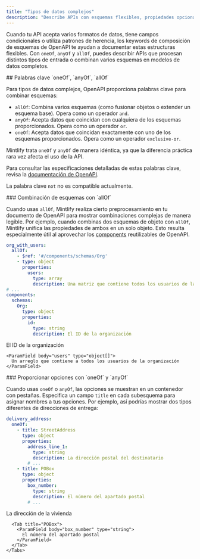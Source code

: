 ```yaml
---
title: "Tipos de datos complejos"
description: "Describe APIs con esquemas flexibles, propiedades opcionales y múltiples formatos de datos usando los keywords `oneOf`, `anyOf` y `allOf`"
---
```


Cuando tu API acepta varios formatos de datos, tiene campos condicionales o utiliza patrones de herencia, los keywords de composición de esquemas de OpenAPI te ayudan a documentar estas estructuras flexibles. Con `oneOf`, `anyOf` y `allOf`, puedes describir APIs que procesan distintos tipos de entrada o combinan varios esquemas en modelos de datos completos.



<div id="oneof-anyof-allof-keywords">
  ## Palabras clave `oneOf`, `anyOf`, `allOf`
</div>

Para tipos de datos complejos, OpenAPI proporciona palabras clave para combinar esquemas:

* `allOf`: Combina varios esquemas (como fusionar objetos o extender un esquema base). Opera como un operador `and`.
* `anyOf`: Acepta datos que coincidan con cualquiera de los esquemas proporcionados. Opera como un operador `or`.
* `oneOf`: Acepta datos que coincidan exactamente con uno de los esquemas proporcionados. Opera como un operador `exclusive-or`.

<Warning>Mintlify trata `oneOf` y `anyOf` de manera idéntica, ya que la diferencia práctica rara vez afecta el uso de la API.</Warning>

Para consultar las especificaciones detalladas de estas palabras clave, revisa la [documentación de OpenAPI](https://swagger.io/docs/specification/data-models/oneof-anyof-allof-not/).

<Info>La palabra clave `not` no es compatible actualmente.</Info>

<div id="combining-schemas-with-allof">
  ### Combinación de esquemas con `allOf`
</div>

Cuando usas `allOf`, Mintlify realiza cierto preprocesamiento en tu documento de OpenAPI para mostrar combinaciones complejas de manera legible. Por ejemplo, cuando combinas dos esquemas de objeto con `allOf`, Mintlify unifica las propiedades de ambos en un solo objeto. Esto resulta especialmente útil al aprovechar los [components](https://swagger.io/docs/specification/components/) reutilizables de OpenAPI.

```yaml
org_with_users:
  allOf:
    - $ref: '#/components/schemas/Org'
    - type: object
      properties:
        users:
          type: array
          description: Una matriz que contiene todos los usuarios de la organización
# ...
components:
  schemas:
    Org:
      type: object
      properties:
        id:
          type: string
          description: El ID de la organización
```

<ParamField body="org_with_users" type="object">
  <Expandable>
    <ParamField body="id" type="string">
      El ID de la organización
    </ParamField>

    <ParamField body="users" type="object[]">
      Un arreglo que contiene a todos los usuarios de la organización
    </ParamField>
  </Expandable>
</ParamField>

<div id="providing-options-with-oneof-and-anyof">
  ### Proporcionar opciones con `oneOf` y `anyOf`
</div>

Cuando usas `oneOf` o `anyOf`, las opciones se muestran en un contenedor con pestañas. Especifica un campo `title` en cada subesquema para asignar nombres a tus opciones. Por ejemplo, así podrías mostrar dos tipos diferentes de direcciones de entrega:

```yaml
delivery_address:
  oneOf:
    - title: StreetAddress
      type: object
      properties:
        address_line_1:
          type: string
          description: La dirección postal del destinatario
        # ...
    - title: POBox
      type: object
      properties:
        box_number:
          type: string
          description: El número del apartado postal
        # ...
```

<ParamField body="delivery_address" type="object">
  <div className="mt-4 rounded-xl border border-gray-100 px-4 pb-4 pt-2 dark:border-white/10">
    <Tabs>
      <Tab title="StreetAddress">
        <ParamField body="address_line_1" type="string">
          La dirección de la vivienda
        </ParamField>
      </Tab>

      <Tab title="POBox">
        <ParamField body="box_number" type="string">
          El número del apartado postal
        </ParamField>
      </Tab>
    </Tabs>
  </div>
</ParamField>
